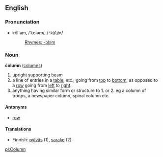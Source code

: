 ==English==
===Pronunciation===
*kŏl'əm, /ˈkɒləm/, /<tt>"kQl@m</tt>/
*:[[Rhymes:English:-ɒləm|Rhymes: -ɒləm]]

===Noun===
'''column''' ([[columns]])

# upright supporting [[beam]]
# a line of entries in a [[table]], etc., going from [[top]] to [[bottom]]; as opposed to a [[row]] going from [[left]] to [[right]].
# anything having similar form or structure to 1. or 2. eg a column of troops, a newspaper column, spinal column etc.

====Antonyms====
*[[row]]

====Translations====
*Finnish: [[pylväs]] (1), [[sarake]] (2)

[[pl:Column]]